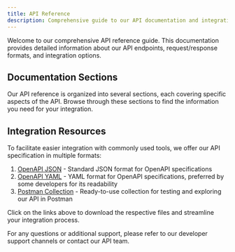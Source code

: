 ---
title: API Reference
description: Comprehensive guide to our API documentation and integration resources
---

Welcome to our comprehensive API reference guide. This documentation provides detailed information about our API endpoints, request/response formats, and integration options.

## Documentation Sections

Our API reference is organized into several sections, each covering specific aspects of the API. Browse through these sections to find the information you need for your integration.

## Integration Resources

To facilitate easier integration with commonly used tools, we offer our API specification in multiple formats:

1. [OpenAPI JSON](https://fernsdk.blob.core.windows.net/npcore/default/openapi-json/openapi.json) - Standard JSON format for OpenAPI specifications
2. [OpenAPI YAML](https://fernsdk.blob.core.windows.net/npcore/default/openapi-yaml/openapi.yml) - YAML format for OpenAPI specifications, preferred by some developers for its readability
3. [Postman Collection](https://fernsdk.blob.core.windows.net/npcore/default/postman/collection.json) - Ready-to-use collection for testing and exploring our API in Postman

Click on the links above to download the respective files and streamline your integration process.

For any questions or additional support, please refer to our developer support channels or contact our API team.

